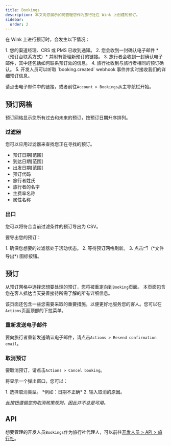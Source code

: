 ```yaml
---
title: Bookings
description: 本文向您展示如何管理您作为旅行社在 Wink 上创建的预订。
sidebar:
  order: 2
---
```


在 Wink 上进行预订时，会发生以下情况：

<Steps>
  1. 您的渠道经理、CRS 或 PMS 已收到通知。
  2. 您会收到一封确认电子邮件 *（预订台联系方式）* 并附有管理新预订的链接。
  3. 旅行者会收到一封确认电子邮件，其中还包括如何联系预订处的信息。
  4. 旅行社收到与旅行者相同的预订确认。
  5. 开发人员可以听取 `booking.created` webhook 事件并实时接收我们的详细预订信息。
</Steps>


请点击电子邮件中的链接，或者前往`Account > Bookings`从主导航栏开始。

## 预订网格

预订网格显示您所有过去和未来的预订，按预订日期升序排列。

### 过滤器

您可以应用过滤器来查找您正在寻找的预订。

* 预订日期\[范围]
* 到达日期\[范围]
* 出发日期\[范围]
* 预订代码
* 旅行者姓氏
* 旅行者的名字
* 主费率名称
* 属性名称

### 出口

您可以将符合当前过滤条件的预订导出为 CSV。

要导出您的预订：

<Steps>
  1. 确保您想要的过滤器处于活动状态。
  2. 等待预订网格刷新。
  3. 点击🗂️（*文件导出*) 图标按钮。
</Steps>


## 预订

从预订网格中选择您想要处理的预订，您将被重定向到`Booking`页面。
本页面包含您在客人抵达当天妥善接待所需了解的所有详细信息。

该页面还包含一些您需要采取的重要措施，以便更好地服务您的客人。您可以在`Actions`页面顶部的下拉菜单。

### 重新发送电子邮件

要向旅行者重新发送确认电子邮件，请点击`Actions > Resend confirmation email`。

### 取消预订

要取消预订，请点击`Actions > Cancel booking`。

将显示一个弹出窗口，您可以：

<Steps>
  1. 选择取消类型。 *例如：日期不正确*
  2. 输入取消的原因。
</Steps>


*此按钮遵循您的取消政策规则，因此并不总是可用。*

## API

想要管理的开发人员`Bookings`作为旅行社代理人，可以前往[开发人员 > API > 旅行社](/developers/apis/#travel-agent-api)。

